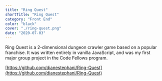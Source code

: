 ```yaml
---
title: "Ring Quest"
shortTitle: "Ring Quest"
category: "Front End"
color: "black"
cover: "./ring-quest.png"
date: "2020-07-03"
---
```


Ring Quest is a 2-dimensional dungeon crawler game based on a popular franchise. It was written
entirely in vanilla JavaScript, and was my first major group project in the Code Fellows program.

[https://github.com/dianestephani/Ring-Quest](https://github.com/dianestephani/Ring-Quest)

